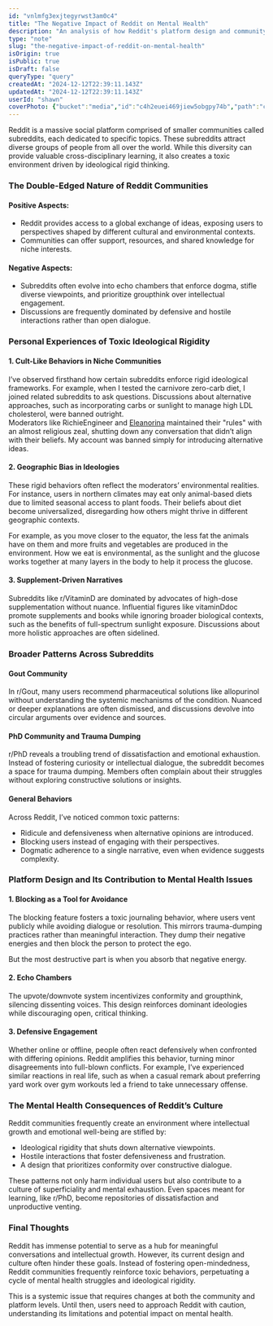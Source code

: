 ```yaml
---
id: "vnlmfg3exjtegyrwst3am0c4"
title: "The Negative Impact of Reddit on Mental Health"
description: "An analysis of how Reddit's platform design and community culture can negatively affect mental health through ideological rigidity and toxic behaviors."
type: "note"
slug: "the-negative-impact-of-reddit-on-mental-health"
isOrigin: true
isPublic: true
isDraft: false
queryType: "query"
createdAt: "2024-12-12T22:39:11.143Z"
updatedAt: "2024-12-12T22:39:11.143Z"
userId: "shawn"
coverPhoto: {"bucket":"media","id":"c4h2euei469jiew5obgpy74b","path":"c4h2euei469jiew5obgpy74b.webp","url":"https://files.oaiusercontent.com/file-V6DdnvBNtkRZEmSCHjVwMN?se=2024-12-12T17%3A44%3A07Z&sp=r&sv=2024-08-04&sr=b&rscc=max-age%3D604800%2C%20immutable%2C%20private&rscd=attachment%3B%20filename%3Dca1feeb9-a809-4fbc-a612-85ecb6b75b03.webp&sig=gr1XCyo57X3x8n0uqmYsxjM9Uf4GIgkpd449Nr9ybYo%3D","alt":"dalle-JVKxgJ3EC46oqlhu","caption":"","category":"default"}
---
```



Reddit is a massive social platform comprised of smaller communities called subreddits, each dedicated to specific topics. These subreddits attract diverse groups of people from all over the world. While this diversity can provide valuable cross-disciplinary learning, it also creates a toxic environment driven by ideological rigid thinking.


### The Double-Edged Nature of Reddit Communities  

#### Positive Aspects:
- Reddit provides access to a global exchange of ideas, exposing users to perspectives shaped by different cultural and environmental contexts.
- Communities can offer support, resources, and shared knowledge for niche interests.

#### Negative Aspects:
- Subreddits often evolve into echo chambers that enforce dogma, stifle diverse viewpoints, and prioritize groupthink over intellectual engagement.
- Discussions are frequently dominated by defensive and hostile interactions rather than open dialogue.


### Personal Experiences of Toxic Ideological Rigidity  

#### 1. Cult-Like Behaviors in Niche Communities  
I’ve observed firsthand how certain subreddits enforce rigid ideological frameworks. For example, when I tested the carnivore zero-carb diet, I joined related subreddits to ask questions. Discussions about alternative approaches, such as incorporating carbs or sunlight to manage high LDL cholesterol, were banned outright.  
Moderators like RichieEngineer and [Eleanorina](https://www.reddit.com/user/Eleanorina/) maintained their "rules" with an almost religious zeal, shutting down any conversation that didn’t align with their beliefs. My account was banned simply for introducing alternative ideas.

#### 2. Geographic Bias in Ideologies  
These rigid behaviors often reflect the moderators’ environmental realities. For instance, users in northern climates may eat only animal-based diets due to limited seasonal access to plant foods. Their beliefs about diet become universalized, disregarding how others might thrive in different geographic contexts. 

For example, as you move closer to the equator, the less fat the animals have on them and more fruits and vegetables are produced in the environment. How we eat is environmental, as the sunlight and the glucose works together at many layers in the body to help it process the glucose.

#### 3. Supplement-Driven Narratives  
Subreddits like r/VitaminD are dominated by advocates of high-dose supplementation without nuance. Influential figures like vitaminDdoc promote supplements and books while ignoring broader biological contexts, such as the benefits of full-spectrum sunlight exposure. Discussions about more holistic approaches are often sidelined.


### Broader Patterns Across Subreddits  

#### Gout Community  
In r/Gout, many users recommend pharmaceutical solutions like allopurinol without understanding the systemic mechanisms of the condition. Nuanced or deeper explanations are often dismissed, and discussions devolve into circular arguments over evidence and sources.

#### PhD Community and Trauma Dumping  
r/PhD reveals a troubling trend of dissatisfaction and emotional exhaustion. Instead of fostering curiosity or intellectual dialogue, the subreddit becomes a space for trauma dumping. Members often complain about their struggles without exploring constructive solutions or insights.

#### General Behaviors  
Across Reddit, I’ve noticed common toxic patterns:  
- Ridicule and defensiveness when alternative opinions are introduced.  
- Blocking users instead of engaging with their perspectives.  
- Dogmatic adherence to a single narrative, even when evidence suggests complexity.


### Platform Design and Its Contribution to Mental Health Issues  

#### 1. Blocking as a Tool for Avoidance  
The blocking feature fosters a toxic journaling behavior, where users vent publicly while avoiding dialogue or resolution. This mirrors trauma-dumping practices rather than meaningful interaction. They dump their negative energies and then block the person to protect the ego.

But the most destructive part is when you absorb that negative energy.

#### 2. Echo Chambers  
The upvote/downvote system incentivizes conformity and groupthink, silencing dissenting voices. This design reinforces dominant ideologies while discouraging open, critical thinking.

#### 3. Defensive Engagement  
Whether online or offline, people often react defensively when confronted with differing opinions. Reddit amplifies this behavior, turning minor disagreements into full-blown conflicts. For example, I’ve experienced similar reactions in real life, such as when a casual remark about preferring yard work over gym workouts led a friend to take unnecessary offense.


### The Mental Health Consequences of Reddit’s Culture  

Reddit communities frequently create an environment where intellectual growth and emotional well-being are stifled by:  
- Ideological rigidity that shuts down alternative viewpoints.  
- Hostile interactions that foster defensiveness and frustration.  
- A design that prioritizes conformity over constructive dialogue.

These patterns not only harm individual users but also contribute to a culture of superficiality and mental exhaustion. Even spaces meant for learning, like r/PhD, become repositories of dissatisfaction and unproductive venting.

### Final Thoughts  
Reddit has immense potential to serve as a hub for meaningful conversations and intellectual growth. However, its current design and culture often hinder these goals. Instead of fostering open-mindedness, Reddit communities frequently reinforce toxic behaviors, perpetuating a cycle of mental health struggles and ideological rigidity.  

This is a systemic issue that requires changes at both the community and platform levels. Until then, users need to approach Reddit with caution, understanding its limitations and potential impact on mental health.
